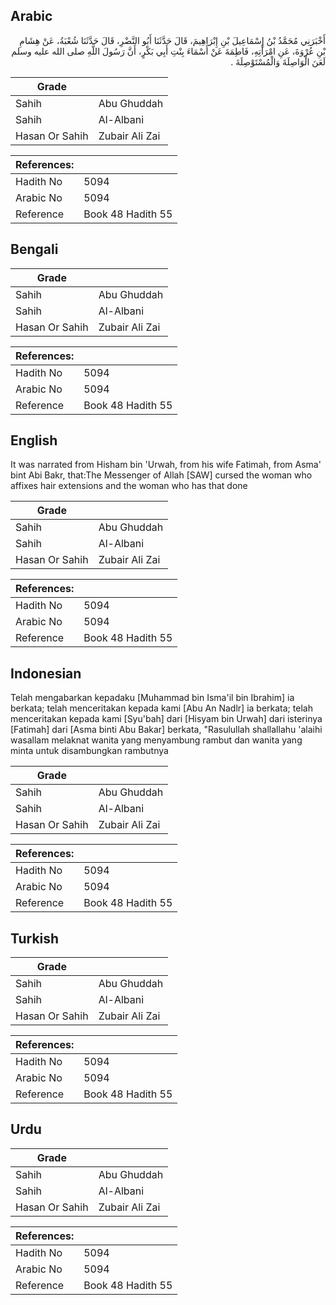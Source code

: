 ## Arabic


<div dir="rtl" lang="ar" style={{fontSize:'larger',backgroundColor:'#f8f9fa',padding:20}}>
أَخْبَرَنِي مُحَمَّدُ بْنُ إِسْمَاعِيلَ بْنِ إِبْرَاهِيمَ، قَالَ حَدَّثَنَا أَبُو النَّضْرِ، قَالَ حَدَّثَنَا شُعْبَةُ، عَنْ هِشَامِ بْنِ عُرْوَةَ، عَنِ امْرَأَتِهِ، فَاطِمَةَ عَنْ أَسْمَاءَ بِنْتِ أَبِي بَكْرٍ، أَنَّ رَسُولَ اللَّهِ صلى الله عليه وسلم لَعَنَ الْوَاصِلَةَ وَالْمُسْتَوْصِلَةَ ‏.‏
</div>
<div style={{backgroundColor:'#f8f9fa',padding:20, marginBottom: 10}}><table> <thead> <tr> <th>Grade</th> <th></th> </tr> </thead> <tbody> <tr><td>Sahih</td><td>Abu Ghuddah</td></tr><tr><td>Sahih</td><td>Al-Albani</td></tr><tr><td>Hasan Or Sahih</td><td>Zubair Ali Zai</td></tr></tbody></table><table> <thead> <tr> <th>References:</th> <th></th> </tr> </thead> <tbody><tr><td>Hadith No</td><td>5094</td></tr><tr><td>Arabic No</td><td>5094</td></tr><tr><td>Reference</td><td>Book 48 Hadith 55</td></tr></tbody></table></div>

## Bengali


<div dir="ltr" lang="bn" style={{fontSize:'larger',backgroundColor:'#f8f9fa',padding:20}}>

</div>
<div style={{backgroundColor:'#f8f9fa',padding:20, marginBottom: 10}}><table> <thead> <tr> <th>Grade</th> <th></th> </tr> </thead> <tbody> <tr><td>Sahih</td><td>Abu Ghuddah</td></tr><tr><td>Sahih</td><td>Al-Albani</td></tr><tr><td>Hasan Or Sahih</td><td>Zubair Ali Zai</td></tr></tbody></table><table> <thead> <tr> <th>References:</th> <th></th> </tr> </thead> <tbody><tr><td>Hadith No</td><td>5094</td></tr><tr><td>Arabic No</td><td>5094</td></tr><tr><td>Reference</td><td>Book 48 Hadith 55</td></tr></tbody></table></div>

## English


<div dir="ltr" lang="en" style={{fontSize:'larger',backgroundColor:'#f8f9fa',padding:20}}>
It was narrated from Hisham bin 'Urwah, from his wife Fatimah, from Asma' bint Abi Bakr, that:The Messenger of Allah [SAW] cursed the woman who affixes hair extensions and the woman who has that done
</div>
<div style={{backgroundColor:'#f8f9fa',padding:20, marginBottom: 10}}><table> <thead> <tr> <th>Grade</th> <th></th> </tr> </thead> <tbody> <tr><td>Sahih</td><td>Abu Ghuddah</td></tr><tr><td>Sahih</td><td>Al-Albani</td></tr><tr><td>Hasan Or Sahih</td><td>Zubair Ali Zai</td></tr></tbody></table><table> <thead> <tr> <th>References:</th> <th></th> </tr> </thead> <tbody><tr><td>Hadith No</td><td>5094</td></tr><tr><td>Arabic No</td><td>5094</td></tr><tr><td>Reference</td><td>Book 48 Hadith 55</td></tr></tbody></table></div>

## Indonesian


<div dir="ltr" lang="id" style={{fontSize:'larger',backgroundColor:'#f8f9fa',padding:20}}>
Telah mengabarkan kepadaku [Muhammad bin Isma'il bin Ibrahim] ia berkata; telah menceritakan kepada kami [Abu An Nadlr] ia berkata; telah menceritakan kepada kami [Syu'bah] dari [Hisyam bin Urwah] dari isterinya [Fatimah] dari [Asma binti Abu Bakar] berkata, "Rasulullah shallallahu 'alaihi wasallam melaknat wanita yang menyambung rambut dan wanita yang minta untuk disambungkan rambutnya
</div>
<div style={{backgroundColor:'#f8f9fa',padding:20, marginBottom: 10}}><table> <thead> <tr> <th>Grade</th> <th></th> </tr> </thead> <tbody> <tr><td>Sahih</td><td>Abu Ghuddah</td></tr><tr><td>Sahih</td><td>Al-Albani</td></tr><tr><td>Hasan Or Sahih</td><td>Zubair Ali Zai</td></tr></tbody></table><table> <thead> <tr> <th>References:</th> <th></th> </tr> </thead> <tbody><tr><td>Hadith No</td><td>5094</td></tr><tr><td>Arabic No</td><td>5094</td></tr><tr><td>Reference</td><td>Book 48 Hadith 55</td></tr></tbody></table></div>

## Turkish


<div dir="ltr" lang="tr" style={{fontSize:'larger',backgroundColor:'#f8f9fa',padding:20}}>

</div>
<div style={{backgroundColor:'#f8f9fa',padding:20, marginBottom: 10}}><table> <thead> <tr> <th>Grade</th> <th></th> </tr> </thead> <tbody> <tr><td>Sahih</td><td>Abu Ghuddah</td></tr><tr><td>Sahih</td><td>Al-Albani</td></tr><tr><td>Hasan Or Sahih</td><td>Zubair Ali Zai</td></tr></tbody></table><table> <thead> <tr> <th>References:</th> <th></th> </tr> </thead> <tbody><tr><td>Hadith No</td><td>5094</td></tr><tr><td>Arabic No</td><td>5094</td></tr><tr><td>Reference</td><td>Book 48 Hadith 55</td></tr></tbody></table></div>

## Urdu


<div dir="rtl" lang="ur" style={{fontSize:'larger',backgroundColor:'#f8f9fa',padding:20}}>

</div>
<div style={{backgroundColor:'#f8f9fa',padding:20, marginBottom: 10}}><table> <thead> <tr> <th>Grade</th> <th></th> </tr> </thead> <tbody> <tr><td>Sahih</td><td>Abu Ghuddah</td></tr><tr><td>Sahih</td><td>Al-Albani</td></tr><tr><td>Hasan Or Sahih</td><td>Zubair Ali Zai</td></tr></tbody></table><table> <thead> <tr> <th>References:</th> <th></th> </tr> </thead> <tbody><tr><td>Hadith No</td><td>5094</td></tr><tr><td>Arabic No</td><td>5094</td></tr><tr><td>Reference</td><td>Book 48 Hadith 55</td></tr></tbody></table></div>
